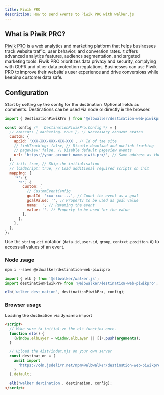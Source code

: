 ```yaml
---
title: Piwik PRO
description: How to send events to Piwik PRO with walker.js
---
```



<PackageLink
  github="packages/destinations/web/piwikpro"
  npm="@elbwalker/destination-web-piwikpro"
/>

## What is Piwik PRO?

[Piwik PRO](https://piwik.pro/) is a web analytics and marketing platform that
helps businesses track website traffic, user behavior, and conversion rates. It
offers advanced analytics features, audience segmentation, and targeted
marketing tools. Piwik PRO prioritizes data privacy and security, complying with
GDPR and other data protection regulations. Businesses can use Piwik PRO to
improve their website's user experience and drive conversions while keeping
customer data safe.

## Configuration

Start by setting up the config for the destination. Optional fields as comments.
Destinations can be used via node or directly in the browser.

```js
import { DestinationPiwikPro } from '@elbwalker/destination-web-piwikpro';

const config /* : DestinationPiwikPro.Config */ = {
  // consent: { marketing: true }, // Neccessary consent states
  custom: {
    appId: 'XXX-XXX-XXX-XXX-XXX', // Id of the site
    // linkTracking: false, // Disable download and outlink tracking
    // pageview: false, // Disable default pageview events
    url: 'https://your_account_name.piwik.pro/', // Same address as the login
  },
  // init: true, // Skip the initialisation
  // loadScript: true, // Load additional required scripts on init
  mapping: {
    '*': {
      '*': {
        custom: {
          // CustomEventConfig
          goalId: 'xxx-xxx-...', // Count the event as a goal
          goalValue: '', // Property to be used as goal value
          name: '', // Renaming the event
          value: '', // Property to be used for the value
        },
      },
    },
  },
};
```

Use the `string-dot` notation (`data.id`, `user.id`, `group`,
`context.position.0`) to access all values of an event.

### Node usage

```js
npm i --save @elbwalker/destination-web-piwikpro
```

```js
import { elb } from '@elbwalker/walker.js';
import destinationPiwikPro from '@elbwalker/destination-web-piwikpro';

elb('walker destination', destinationPiwikPro, config);
```

### Browser usage

Loading the destination via dynamic import

```html
<script>
  // Make sure to initialize the elb function once.
  function elb() {
    (window.elbLayer = window.elbLayer || []).push(arguments);
  }

  // Upload the dist/index.mjs on your own server
  const destination = (
    await import(
      'https://cdn.jsdelivr.net/npm/@elbwalker/destination-web-piwikpro/dist/index.mjs'
    )
  ).default;

  elb('walker destination', destination, config);
</script>
```
